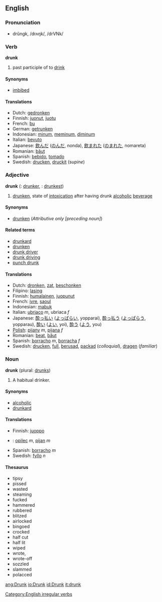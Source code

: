 ==English==

=== Pronunciation ===
*drŭngk, /drʌŋk/, /drVNk/

=== Verb ===
'''drunk'''
# past participle of to [[drink]]

==== Synonyms ====
*[[imbibed]]

==== Translations ====
*Dutch: [[gedronken]]
*Finnish: [[juonut]], [[juotu]]
*French: [[bu]]
*German: [[getrunken]]
*Indonesian: [[minum]], [[minum|meminum]], [[minum|diminum]]
*Italian: [[bevuto]]
*Japanese: [[飲んだ]] ([[のんだ]], nonda), [[飲まれた]] ([[のまれた]], nomareta)
*Romanian: [[băut]]
*Spanish: [[bebido]], [[tomado]]
*Swedish: [[drucken]], [[druckit]] (''supine'')

=== Adjective ===
'''drunk''' ({{compar}}: [[drunker]], {{superl}}: [[drunkest]])
# [[drunken]], state of [[intoxication]] after having drunk [[alcohol]]ic [[beverage]]

==== Synonyms ====
*[[drunken]] (''Attributive only [preceding noun]'')

====Related terms====
*[[drunkard]]
*[[drunken]]
*[[drunk driver]]
*[[drunk driving]]
*[[punch drunk]]

==== Translations ====
*Dutch: [[dronken]], [[zat]], [[beschonken]]
*Filipino: [[lasing]]
*Finnish: [[humalainen]], [[juopunut]]
*French: [[ivre]], [[saoul]]
*Indonesian: [[mabuk]]
*Italian: [[ubriaco]] ''m'', ubriaca ''f''
*Japanese: [[酔っ払い]] ([[よっぱらい]], yopparai), [[酔っ払う]] ([[よっぱらう]], yopparau), [[酔い]] ([[よい]], yoi), [[酔う]] ([[よう]], you) 
*[[Polish]]: [[pijany]] ''m'', [[pijana]] ''f''
*Romanian: [[beat]], [[băut]]
*Spanish: [[borracho]] ''m'', [[borracha]] ''f''
*Swedish: [[drucken]], [[full]], [[berusad]], [[packad]] (''colloquial''), [[dragen]] (''familiar'')

=== Noun ===
'''drunk''' (plural: [[drunks]])
# A habitual drinker.

====Synonyms====
*[[alcoholic]]
*[[drunkard]]

====Translations====
*Finnish: [[juoppo]]
*{{sk}}: [[opilec#Slovak|opilec]] ''m'', [[pijan#Slovak|pijan]] ''m''
*Spanish: [[borracho]] ''m''
*Swedish: [[fyllo]] ''n''

====Thesaurus====

*tipsy
*pissed
*wasted
*steaming
*fucked
*hammered
*rubbered
*blitzed
*airlocked
*bingoed
*crocked
*half cut
*half lit
*wiped
*wrote,
*wrote-off
*sozzled
*slammed
*polacced


[[Category:English irregular verbs]]

[[ang:Drunk]]
[[io:Drunk]]
[[id:Drunk]]
[[it:drunk]]